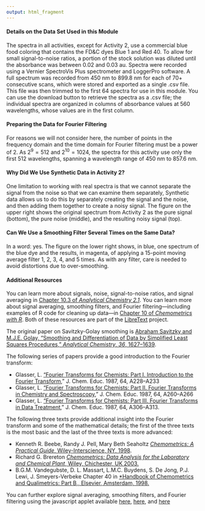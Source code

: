 ```yaml
---
output: html_fragment
---
```


<!-- The following script makes it possible to use the mhchem -->
<!-- latex package in a .Rmd file and to knit it into an .html file -->
<!-- the font size is scaled to 90% to match text -->

<!-- ```{=html} -->
<!-- <script type="text/x-mathjax-config"> -->
<!-- MathJax.Hub.Config({ -->
<!--   TeX: { -->
<!--     extensions: ["[Contrib]/mhchem/mhchem.js"] -->
<!-- } -->
<!-- }); -->
<!-- MathJax.Hub.Config({  -->
<!--         "HTML-CSS": { scale: 90 },  -->
<!--         SVG: { linebreaks: { automatic:true } },  -->
<!--  }); -->
<!-- </script> -->
<!-- ``` -->

<!-- text for wrapping up -->

#### Details on the Data Set Used in this Module

The spectra in all activities, except for Activity 2, use a commercial blue food coloring that contains the FD&C dyes Blue 1 and Red 40. To allow for small signal-to-noise ratios, a portion of the stock solution was diluted until the absorbance was between 0.02 and 0.03 au. Spectra were recorded using a Vernier SpectroVis Plus spectrometer and LoggerPro software. A full spectrum was recorded from 450 nm to 899.8 nm for each of 70+ consecutive scans, which were stored and exported as a single .csv file. This file was then trimmed to the first 64 spectra for use in this module. You can use the download button to retrieve the spectra as a .csv file; the individual spectra are organized in columns of absorbance values at 560 wavelengths, whose values are in the first column.

#### Preparing the Data for Fourier Filtering

For reasons we will not consider here, the number of points in the frequency domain and the time domain for Fourier filtering must be a power of 2. As $2^{9} = 512$ and $2^{10} = 1024$, the spectra for this activity use only the first 512 wavelengths, spanning a wavelength range of 450 nm to 857.6 nm.

#### Why Did We Use Synthetic Data in Activity 2?

One limitation to working with real spectra is that we cannot separate the signal from the noise so that we can examine them separately, Synthetic data allows us to do this by separately creating the signal and the noise, and then adding them together to create a noisy signal. The figure on the upper right shows the original spectrum from Activity 2 as the pure signal (bottom), the pure noise (middle), and the resulting noisy signal (top).

#### Can We Use a Smoothing Filter Several Times on the Same Data?

In a word: yes. The figure on the lower right shows, in blue, one spectrum of the blue dye and the results, in magenta, of applying a 15-point moving average filter 1, 2, 3, 4, and 5 times. As with any filter, care is needed to avoid distortions due to over-smoothing.

#### Additional Resources

You can learn more about signals, noise, signal-to-noise ratios, and signal averaging in [Chapter 10.3 of *Analytical Chemistry 2.1*](https://chem.libretexts.org/Bookshelves/Analytical_Chemistry/Analytical_Chemistry_2.1_(Harvey)/10%3A_Spectroscopic_Methods/10.03%3A_UV_Vis_and_IR_Spectroscopy). You can learn more about signal averaging, smoothing filters, and Fourier filtering---including examples of R code for cleaning up data---in [Chapter 10 of *Chemometrics with R*](https://chem.libretexts.org/Bookshelves/Analytical_Chemistry/Chemometrics_Using_R_(Harvey)/10%3A_Cleaning_Up_Data). Both of these resources are part of the [LibreText](https://libretexts.org/) project.

The original paper on Savitzky-Golay smoothing is [Abraham Savitzky and M.J.E. Golay, "Smoothing and Differentiation of Data by Simplified Least Squares Procedures," *Analytical Chemistry*, *36*, 1627--1639](https://doi.org/10.1021/ac60214a047).

The following series of papers provide a good introduction to the Fourier transform:

* Glasser, L. [“Fourier Transforms for Chemists: Part I. Introduction to the Fourier Transform](https://doi.org/10.1021/ed064pA228),” J. Chem. Educ. 1987, 64, A228–A233
* Glasser, L. [“Fourier Transforms for Chemists: Part II. Fourier Transforms in Chemistry and Spectroscopy](https://doi.org/10.1021/ed064pA260),” J. Chem. Educ. 1987, 64, A260–A266
* Glasser, L. [“Fourier Transforms for Chemists: Part III. Fourier Transforms in Data Treatment](https://doi.org/10.1021/ed064pA306),” J. Chem. Educ. 1987, 64, A306–A313.

The following three texts provide additional insight into the Fourier transform and some of the mathematical details; the first of the three texts is the most basic and the last of the three texts is more advanced:

* Kenneth R. Beebe, Randy J. Pell, Mary Beth Seaholtz [*Chemometrics: A Practical Guide*, Wiley-Interscience, NY, 1998](https://www.wiley.com/en-us/Chemometrics%3A+A+Practical+Guide-p-9780471124511).
* Richard G. Brereton [*Chemometrics: Data Analysis for the Laboratory and Chemical Plant*, Wiley, Chichester, UK 2003.](https://onlinelibrary.wiley.com/doi/book/10.1002/0470863242)
* B.G.M. Vandegubste, D. L. Massart, L.M.C. Buydens, S. De Jong, P.J. Lewi, J. Smeyers-Verbeke Chapter 40 in [*Handbook of Chemometrics and Qualimetrics: Part B,, Elsevier, Amsterdam, 1998.](https://shop.elsevier.com/books/handbook-of-chemometrics-and-qualimetrics/massart/978-0-444-82853-8)

You can further explore signal averaging, smoothing filters, and Fourier filtering using the javascript applet available [here](http://195.134.76.37/applets/AppletSmooth/Appl_Smooth2.html), [here](http://195.134.76.37/applets/AppletFourier/Appl_Fourier2.html), and [here](http://195.134.76.37/applets/AppletFourAnal/Appl_FourAnal2.html)
